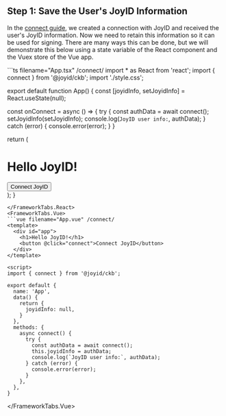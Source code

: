 
## Step 1: Save the User's JoyID Information

In the [connect guide](/guide/ckb/connect), we created a connection with JoyID and received the user's JoyID information. Now we need to retain this information so it can be used for signing. There are many ways this can be done, but we will demonstrate this below using a state variable of the React component and the Vuex store of the Vue app.

<FrameworkTabs>
<FrameworkTabs.React>
```ts filename="App.tsx" /connect/
import * as React from 'react';
import { connect } from '@joyid/ckb';
import './style.css';

export default function App() {
  const [joyidInfo, setJoyidInfo] = React.useState(null);

  const onConnect = async () => {
    try {
      const authData = await connect();
      setJoyidInfo(setJoyidInfo);
      console.log(`JoyID user info:`, authData);
    } catch (error) {
      console.error(error);
    }
  }

  return (
    <div>
      <h1>Hello JoyID!</h1>
      <button onClick={onConnect}>Connect JoyID</button>
    </div>
  );
}
```
</FrameworkTabs.React>
<FrameworkTabs.Vue>
```vue filename="App.vue" /connect/
<template>
  <div id="app">
    <h1>Hello JoyID!</h1>
    <button @click="connect">Connect JoyID</button>
  </div>
</template>

<script>
import { connect } from '@joyid/ckb';

export default {
  name: 'App',
  data() {
    return {
      joyidInfo: null,
    }
  },
  methods: {
    async connect() {
      try {
        const authData = await connect();
        this.joyidInfo = authData;
        console.log(`JoyID user info:`, authData);
      } catch (error) {
        console.error(error);
      }
    },
  },
}
```
</FrameworkTabs.Vue>
</FrameworkTabs>
